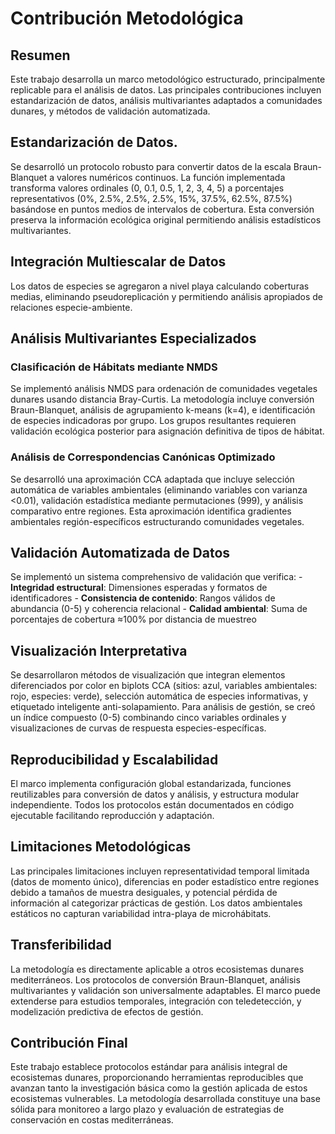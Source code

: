 # Contribución Metodológica {#sec-contribucio}

## Resumen

Este trabajo desarrolla un marco metodológico estructurado, principalmente replicable para el análisis de datos.
Las principales contribuciones incluyen estandarización de datos, análisis multivariantes adaptados a comunidades dunares,
y métodos de validación automatizada.

## Estandarización de Datos.

Se desarrolló un protocolo robusto para convertir datos de la escala Braun-Blanquet a valores numéricos continuos.
La función implementada transforma valores ordinales (0, 0.1, 0.5, 1, 2, 3, 4, 5) a porcentajes representativos
(0%, 2.5%, 2.5%, 2.5%, 15%, 37.5%, 62.5%, 87.5%) basándose en puntos medios de intervalos de cobertura.
Esta conversión preserva la información ecológica original permitiendo análisis estadísticos multivariantes.

## Integración Multiescalar de Datos

Los datos de especies se agregaron a nivel playa calculando coberturas medias, eliminando pseudoreplicación y permitiendo análisis apropiados de relaciones especie-ambiente.

## Análisis Multivariantes Especializados

### Clasificación de Hábitats mediante NMDS

Se implementó análisis NMDS para ordenación de comunidades vegetales dunares usando distancia Bray-Curtis.
La metodología incluye conversión Braun-Blanquet, análisis de agrupamiento k-means (k=4), e identificación de especies indicadoras por grupo. Los grupos resultantes requieren validación ecológica posterior para asignación definitiva de tipos de hábitat.

### Análisis de Correspondencias Canónicas Optimizado

Se desarrolló una aproximación CCA adaptada que incluye selección automática de variables ambientales (eliminando variables con varianza <0.01), validación estadística mediante permutaciones (999), y análisis comparativo entre regiones. Esta aproximación identifica gradientes ambientales región-específicos estructurando comunidades vegetales.

## Validación Automatizada de Datos

Se implementó un sistema comprehensivo de validación que verifica:
- **Integridad estructural**: Dimensiones esperadas y formatos de identificadores
- **Consistencia de contenido**: Rangos válidos de abundancia (0-5) y coherencia relacional
- **Calidad ambiental**: Suma de porcentajes de cobertura ≈100% por distancia de muestreo

## Visualización Interpretativa

Se desarrollaron métodos de visualización que integran elementos diferenciados por color en biplots CCA (sitios: azul, variables ambientales: rojo, especies: verde), selección automática de especies informativas, y etiquetado inteligente anti-solapamiento. Para análisis de gestión, se creó un índice compuesto (0-5) combinando cinco variables ordinales y visualizaciones de curvas de respuesta especies-específicas.

## Reproducibilidad y Escalabilidad

El marco implementa configuración global estandarizada, funciones reutilizables para conversión de datos y análisis, y estructura modular independiente. Todos los protocolos están documentados en código ejecutable facilitando reproducción y adaptación.

## Limitaciones Metodológicas

Las principales limitaciones incluyen representatividad temporal limitada (datos de momento único), diferencias en poder estadístico entre regiones debido a tamaños de muestra desiguales, y potencial pérdida de información al categorizar prácticas de gestión. Los datos ambientales estáticos no capturan variabilidad intra-playa de microhábitats.

## Transferibilidad

La metodología es directamente aplicable a otros ecosistemas dunares mediterráneos. Los protocolos de conversión Braun-Blanquet, análisis multivariantes y validación son universalmente adaptables. El marco puede extenderse para estudios temporales, integración con teledetección, y modelización predictiva de efectos de gestión.

## Contribución Final

Este trabajo establece protocolos estándar para análisis integral de ecosistemas dunares, proporcionando herramientas reproducibles que avanzan tanto la investigación básica como la gestión aplicada de estos ecosistemas vulnerables. La metodología desarrollada constituye una base sólida para monitoreo a largo plazo y evaluación de estrategias de conservación en costas mediterráneas.
